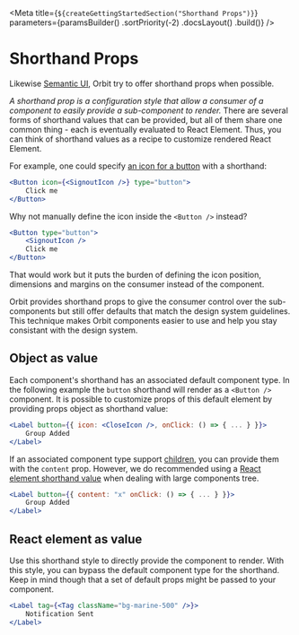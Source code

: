 
<Meta
    title={`${createGettingStartedSection("Shorthand Props")}`}
    parameters={paramsBuilder()
        .sortPriority(-2)
        .docsLayout(<IntroductionLayout sourcePath="/" />)
        .build()}
/>

# Shorthand Props

Likewise [Semantic UI](https://react.semantic-ui.com/shorthand-props/), Orbit try to offer shorthand props when possible.

_A shorthand prop is a configuration style that allow a consumer of a component to easily provide a sub-component to render._ There are several forms of shorthand values that can be provided, but all of them share one common thing - each is eventually evaluated to React Element. Thus, you can think of shorthand values as a recipe to customize rendered React Element.

For example, one could specify [an icon for a button](http://localhost:6754/?path=/docs/components-button--icon#icon) with a shorthand:

```jsx dark
<Button icon={<SignoutIcon />} type="button">
    Click me
</Button>
```

Why not manually define the icon inside the `<Button />` instead?

```jsx dark
<Button type="button">
    <SignoutIcon />
    Click me
</Button>
```

That would work but it puts the burden of defining the icon position, dimensions and margins on the consumer instead of the component.

Orbit provides shorthand props to give the consumer control over the sub-components but still offer defaults that match the design system guidelines. This technique makes Orbit components easier to use and help you stay consistant with the design system.

## Object as value

Each component's shorthand has an associated default component type. In the following example the `button` shorthand will render as a `<Button />` component. It is possible to customize props of this default element by providing props object as shorthand value:

```jsx dark
<Label button={{ icon: <CloseIcon />, onClick: () => { ... } }}>
    Group Added
</Label>
```

If an associated component type support [children](https://reactjs.org/docs/composition-vs-inheritance.html), you can provide them with the `content` prop. However, we do recommended using a [React element shorthand value](#react-element-as-value) when dealing with large components tree.

```jsx dark
<Label button={{ content: "x" onClick: () => { ... } }}>
    Group Added
</Label>
```

## React element as value

Use this shorthand style to directly provide the component to render. With this style, you can bypass the default component type for the shorthand. Keep in mind though that a set of default props might be passed to your component.

```jsx dark
<Label tag={<Tag className="bg-marine-500" />}>
    Notification Sent
</Label>
```
